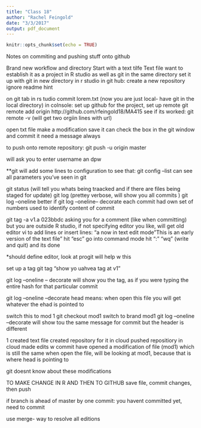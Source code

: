 ```yaml
---
title: "Class 18"
author: "Rachel Feingold"
date: "3/3/2017"
output: pdf_document
---
```


```r
knitr::opts_chunk$set(echo = TRUE)
```
Notes on commiting and pushing stuff onto github

Brand new workflow and directory 
Start with a text tilfe
Text file
want to establish it as a project in R studio as well as git in the same directory
set it up with git in new directory in  r studio
in git hub: create a new repository 
ignore readme hint

on git tab in rs tudio 
commit lorem.txt 
(now you are just local- have git in the local directory)
in colnsole: set up github for the project, set up remote 
git remote add origin http://github.com/rfeingold18/MA415
see if its worked: git remote -v (will get two orgiin lines with url)

open txt file
make a modification 
save it 
can check the box in the git window and commit it 
need a message always 

to push onto remote repository:
git push -u origin master 

will ask you to enter username an dpw


**git will add some lines to configuration
to see that:
git config --list 
can see all parameters you've seen in git 

git status
(will tell you whats being traacked and if there are files being staged for update)
git log 
(prettey verbose, will show you all commits )
git log --oneline
better if git log --oneline-- decorate
each commit had own set of numbers used to identify content of commit 

git tag -a v1.a 023bbdc 
asking you for a comment (like when committing) but you are outside R studio, if not specifying editor you like, will get old editor vi
to add lines or insert lines: 
"a now in text edit mode
"This is an early version of the text file" hit "esc" go into command mode hit ":" "wq" (write and quit) and its done 

*should define editor, look at progit will help w this

set up a tag 
git tag
"show yo uahvea  tag at v1"

git log --oneline -- decorate
will show you the tag, as if you were typing the entire hash for that particular commit

git log --oneline --decorate
head means: when open this file you will get whatever the ehad is pointed to 

switch this to mod 1
git checkout mod1
switch to brand mod1
git log --oneline --decorate will show tou the same message for commit but the header is different 

1 created text file
created repository for it in cloud
pushed repositiory in cloud
made edits w commit
have opened a modification of file (mod1) which is still the same
when open the file, will be looking at mod1, because that is where head is pointing to

git doesnt know about these modifications 


TO MAKE CHANGE IN R AND THEN TO GITHUB
save file, commit changes, then push 

if branch is ahead of master by one commit:
you havent committed yet, need to commit 

use merge- way to resolve all editions 
